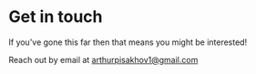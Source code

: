 # Get in touch

If you've gone this far then that means you might be interested! 

Reach out by email at arthurpisakhov1@gmail.com